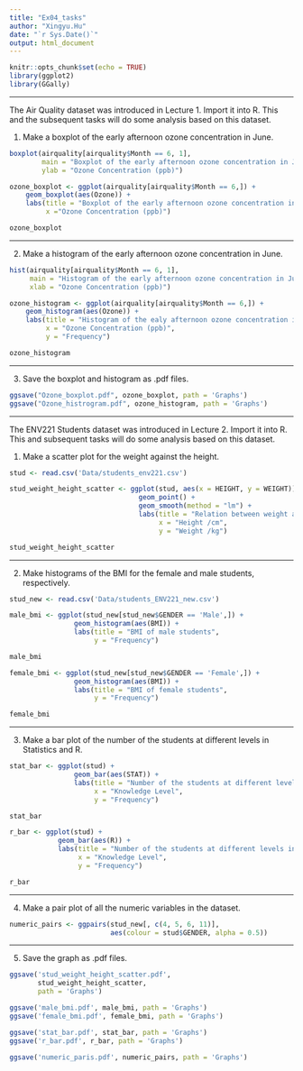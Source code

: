```yaml
---
title: "Ex04_tasks"
author: "Xingyu.Hu"
date: "`r Sys.Date()`"
output: html_document
---
```


```r
knitr::opts_chunk$set(echo = TRUE)
library(ggplot2)
library(GGally)
```

---

The Air Quality dataset was introduced in Lecture 1. Import it into R. This and the subsequent tasks will do some analysis based on this dataset. 

1. Make a boxplot of the early afternoon ozone concentration in June.

```r
boxplot(airquality[airquality$Month == 6, 1],
        main = "Boxplot of the early afternoon ozone concentration in June",
        ylab = "Ozone Concentration (ppb)")

ozone_boxplot <- ggplot(airquality[airquality$Month == 6,]) + 
    geom_boxplot(aes(Ozone)) +
    labs(title = "Boxplot of the early afternoon ozone concentration in June",
         x ="Ozone Concentration (ppb)")

ozone_boxplot
```

---

2. Make a histogram of the early afternoon ozone concentration in June.

```r
hist(airquality[airquality$Month == 6, 1],
     main = "Histogram of the early afternoon ozone concentration in June",
     xlab = "Ozone Concentration (ppb)")

ozone_histogram <- ggplot(airquality[airquality$Month == 6,]) +
    geom_histogram(aes(Ozone)) +
    labs(title = "Histogram of the ealy afternoon ozone concentration in June",
         x = "Ozone Concentration (ppb)", 
         y = "Frequency")

ozone_histogram
```

---

3. Save the boxplot and histogram as .pdf files.

```r
ggsave("Ozone_boxplot.pdf", ozone_boxplot, path = 'Graphs')
ggsave("Ozone_histrogram.pdf", ozone_histogram, path = 'Graphs')
```

---

The ENV221 Students dataset was introduced in Lecture 2. Import it into R. This and subsequent tasks will do some analysis based on this dataset.

1. Make a scatter plot for the weight against the height.

```r
stud <- read.csv('Data/students_env221.csv')

stud_weight_height_scatter <- ggplot(stud, aes(x = HEIGHT, y = WEIGHT)) +
                                geom_point() +
                                geom_smooth(method = "lm") +
                                labs(title = "Relation between weight and height",
                                     x = "Height /cm",
                                     y = "Weight /kg")

stud_weight_height_scatter
```

---

2. Make histograms of the BMI for the female and male students, respectively.

```r
stud_new <- read.csv('Data/students_ENV221_new.csv')

male_bmi <- ggplot(stud_new[stud_new$GENDER == 'Male',]) +
                geom_histogram(aes(BMI)) + 
                labs(title = "BMI of male students",
                     y = "Frequency")

male_bmi

female_bmi <- ggplot(stud_new[stud_new$GENDER == 'Female',]) +
                geom_histogram(aes(BMI)) + 
                labs(title = "BMI of female students",
                     y = "Frequency")

female_bmi
```

---

3. Make a bar plot of the number of the students at different levels in Statistics and R.

```r
stat_bar <- ggplot(stud) +
                geom_bar(aes(STAT)) +
                labs(title = "Number of the students at different levels in Statistics",
                     x = "Knowledge Level",
                     y = "Frequency")

stat_bar

r_bar <- ggplot(stud) + 
            geom_bar(aes(R)) +
            labs(title = "Number of the students at different levels in R",
                 x = "Knowledge Level",
                 y = "Frequency")

r_bar
```

---

4. Make a pair plot of all the numeric variables in the dataset.

```r
numeric_pairs <- ggpairs(stud_new[, c(4, 5, 6, 11)], 
                         aes(colour = stud$GENDER, alpha = 0.5))
```

---

5. Save the graph as .pdf files.

```r
ggsave('stud_weight_height_scatter.pdf', 
       stud_weight_height_scatter, 
       path = 'Graphs')

ggsave('male_bmi.pdf', male_bmi, path = 'Graphs')
ggsave('female_bmi.pdf', female_bmi, path = 'Graphs')

ggsave('stat_bar.pdf', stat_bar, path = 'Graphs')
ggsave('r_bar.pdf', r_bar, path = 'Graphs')

ggsave('numeric_paris.pdf', numeric_pairs, path = 'Graphs')
```










